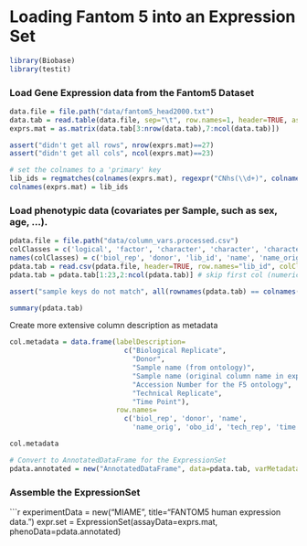 Loading Fantom 5 into an Expression Set
========================================================

```r
library(Biobase)
library(testit)
```


### Load Gene Expression data from the Fantom5 Dataset
```r
data.file = file.path("data/fantom5_head2000.txt")
data.tab = read.table(data.file, sep="\t", row.names=1, header=TRUE, as.is=TRUE, na.strings=c(NA))
exprs.mat = as.matrix(data.tab[3:nrow(data.tab),7:ncol(data.tab)])

assert("didn't get all rows", nrow(exprs.mat)==27)
assert("didn't get all cols", ncol(exprs.mat)==23)

# set the colnames to a 'primary' key
lib_ids = regmatches(colnames(exprs.mat), regexpr("CNhs(\\d+)", colnames(exprs.mat)))
colnames(exprs.mat) = lib_ids
```

### Load phenotypic data (covariates per Sample, such as sex, age, ...). 
```r
pdata.file = file.path("data/column_vars.processed.csv")
colClasses = c('logical', 'factor', 'character', 'character', 'character', 'character', 'logical', 'factor')
names(colClasses) = c('biol_rep', 'donor', 'lib_id', 'name', 'name_orig', 'obo_id', 'tech_rep', 'time')
pdata.tab = read.csv(pdata.file, header=TRUE, row.names="lib_id", colClasses=colClasses)
pdata.tab = pdata.tab[1:23,2:ncol(pdata.tab)] # skip first col (numerical ids)

assert("sample keys do not match", all(rownames(pdata.tab) == colnames(exprs.mat)))

summary(pdata.tab)
```

Create more extensive column description as metadata
```r
col.metadata = data.frame(labelDescription=
                            c("Biological Replicate", 
                              "Donor", 
                              "Sample name (from ontology)",
                              "Sample name (original column name in expression data)",
                              "Accession Number for the F5 ontology",
                              "Technical Replicate",
                              "Time Point"), 
                          row.names=
                            c('biol_rep', 'donor', 'name',
                              'name_orig', 'obo_id', 'tech_rep', 'time'))

col.metadata

# Convert to AnnotatedDataFrame for the ExpressionSet
pdata.annotated = new("AnnotatedDataFrame", data=pdata.tab, varMetadata=col.metadata)
```

### Assemble the ExpressionSet
```r
experimentData = new("MIAME",
                     title="FANTOM5 human expression data. ")
expr.set = ExpressionSet(assayData=exprs.mat, phenoData=pdata.annotated)
